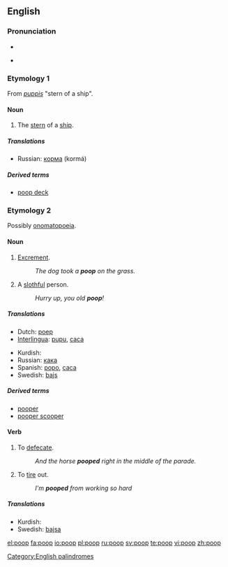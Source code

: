 ==English==

===Pronunciation===
*{{IPA|/puːp/}}
*{{audio|En-ca-poop.ogg|Audio (CA)}}
*:{{rhymes|uːp}}

===Etymology 1===
From {{L.}} ''[[puppis]]'' "stern of a ship".

====Noun====
{{en-noun|s|-}}

# The [[stern]] of a [[ship]].

{{seeCites}}

=====Translations=====
{{trans-top|stern of a ship}}
{{trans-mid}}
*Russian: [[корма]] (kormá) {{f}}
{{trans-bottom}}

=====Derived terms=====
*[[poop deck]]

===Etymology 2===
Possibly [[onomatopoeia]].

====Noun====
{{en-noun|s|-}}

# [[excrement|Excrement]].
#:''The dog took a '''poop''' on the grass.''
# A [[slothful]] person.
#:''Hurry up, you old '''poop'''!''

=====Translations=====
{{trans-top|excrement}}
*Dutch: [[poep]]
*[[Interlingua]]: [[pupu]], [[caca]]
{{trans-mid}}
*Kurdish: {{KUchar|[[گوو]]}}
*Russian: [[кака#Russian|кака]] {{f}}
*Spanish: [[popo]], [[caca]]
*Swedish: [[bajs]] {{n}}
{{trans-bottom}}

=====Derived terms=====
* [[pooper]]
* [[pooper scooper]]

====Verb====
{{en-verb}}

# To [[defecate]].
#:''And the horse '''pooped''' right in the middle of the parade.''
# To [[tire]] out.
#:''I'm '''pooped''' from working so hard''

=====Translations=====
{{trans-top|to defecate}}
{{trans-mid}}
*Kurdish: {{KUchar|[[گوو کردن]]}}
*Swedish: [[bajsa]]
{{trans-bottom}}

[[Category:English palindromes]]

[[el:poop]]
[[fa:poop]]
[[io:poop]]
[[pl:poop]]
[[ru:poop]]
[[sv:poop]]
[[te:poop]]
[[vi:poop]]
[[zh:poop]]